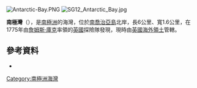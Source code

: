 [[Image:Antarctic-Bay.PNG|thumb]]
[[Image:SG12_Antarctic_Bay.jpg|thumb]]

'''南極灣'''（{{lang-en|Antarctic Bay}}），是[[南極洲|南極洲]]的海灣，位於[[南喬治亞島|南喬治亞島]]北岸，長6公里、寬1.6公里，在1775年由[[詹姆斯·庫克|詹姆斯·庫克]]率領的[[英國|英國]]探險隊發現，現時由[[英國海外領土|英國海外領土]]管轄。

==參考資料==
* {{usgs-gazetteer|id=486}}

{{coord|54|6|S|36|59|W|display=title}}

{{Antarctica-geo-stub}}
[[Category:南極洲海灣|Category:南極洲海灣]]